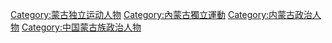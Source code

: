 [[Category:蒙古独立运动人物|Category:蒙古独立运动人物]]
[[Category:內蒙古獨立運動|Category:內蒙古獨立運動]]
[[Category:内蒙古政治人物|Category:内蒙古政治人物]]
[[Category:中国蒙古族政治人物|Category:中国蒙古族政治人物]]